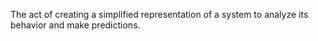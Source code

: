 
The act of creating a simplified representation of a system to analyze its behavior and make predictions.